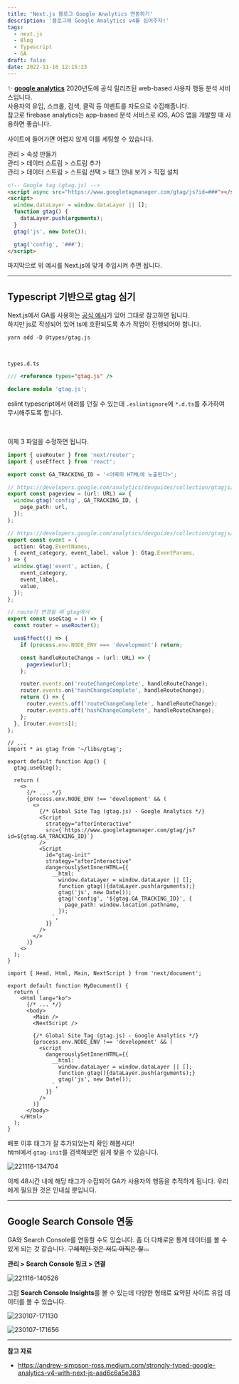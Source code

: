 ```yaml
---
title: 'Next.js 블로그 Google Analytics 연동하기'
description: '블로그에 Google Analytics v4를 심어주자!'
tags:
  - next.js
  - Blog
  - Typescript
  - GA
draft: false
date: 2022-11-16 12:15:23
---
```


✨ [**google analytics**](https://analytics.google.com/analytics/web/)
2020년도에 공식 릴리즈된 web-based 사용자 행동 분석 서비스입니다.  
사용자의 유입, 스크롤, 검색, 클릭 등 이벤트를 자도으로 수집해줍니다.  
참고로 firebase analytics는 app-based 분석 서비스로 iOS, AOS 앱을 개발할 때 사용하면 좋습니다.

사이트에 들어가면 어렵지 않게 이를 세팅할 수 있습니다.

관리 > 속성 만들기  
관리 > 데이터 스트림 > 스트림 추가  
관리 > 데이터 스트림 > 스트림 선택 > 태그 안내 보기 > 직접 설치

```html
<!-- Google tag (gtag.js) -->
<script async src="https://www.googletagmanager.com/gtag/js?id=###"></script>
<script>
  window.dataLayer = window.dataLayer || [];
  function gtag() {
    dataLayer.push(arguments);
  }
  gtag('js', new Date());

  gtag('config', '###');
</script>
```

마지막으로 위 예시를 Next.js에 맞게 주입시켜 주면 됩니다.

---

## Typescript 기반으로 gtag 심기

Next.js에서 GA를 사용하는 [공식 예시](https://github.com/vercel/next.js/tree/canary/examples/with-google-analytics)가 있어 그대로 참고하면 됩니다.  
하지만 js로 작성되어 있어 ts에 호환되도록 추가 작업이 진행되어야 합니다.

```shell
yarn add -D @types/gtag.js
```

<br />

`types.d.ts`

```ts
/// <reference types="gtag.js" />

declare module 'gtag.js';
```

eslint typescript에서 에러를 던질 수 있는데 `.eslintignore`에 `*.d.ts`를 추가하여 무시해주도록 합니다.

<br />

이제 3 파일을 수정하면 됩니다.

```ts:libs/gtags.ts
import { useRouter } from 'next/router';
import { useEffect } from 'react';

export const GA_TRACKING_ID = '<어짜피 HTML에 노출된다>';

// https://developers.google.com/analytics/devguides/collection/gtagjs/pages
export const pageview = (url: URL) => {
  window.gtag('config', GA_TRACKING_ID, {
    page_path: url,
  });
};

// https://developers.google.com/analytics/devguides/collection/gtagjs/events
export const event = (
  action: Gtag.EventNames,
  { event_category, event_label, value }: Gtag.EventParams,
) => {
  window.gtag('event', action, {
    event_category,
    event_label,
    value,
  });
};

// route가 변경될 때 gtag에서
export const useGtag = () => {
  const router = useRouter();

  useEffect(() => {
    if (process.env.NODE_ENV === 'development') return;

    const handleRouteChange = (url: URL) => {
      pageview(url);
    };

    router.events.on('routeChangeComplete', handleRouteChange);
    router.events.on('hashChangeComplete', handleRouteChange);
    return () => {
      router.events.off('routeChangeComplete', handleRouteChange);
      router.events.off('hashChangeComplete', handleRouteChange);
    };
  }, [router.events]);
};
```

```tsx:_app.tsx
// ...
import * as gtag from '~/libs/gtag';

export default function App() {
  gtag.useGtag();

  return (
    <>
      {/* ... */}
      {process.env.NODE_ENV !== 'development' && (
        <>
          {/* Global Site Tag (gtag.js) - Google Analytics */}
          <Script
            strategy="afterInteractive"
            src={`https://www.googletagmanager.com/gtag/js?id=${gtag.GA_TRACKING_ID}`}
          />
          <Script
            id="gtag-init"
            strategy="afterInteractive"
            dangerouslySetInnerHTML={{
              __html: `
                window.dataLayer = window.dataLayer || [];
                function gtag(){dataLayer.push(arguments);}
                gtag('js', new Date());
                gtag('config', '${gtag.GA_TRACKING_ID}', {
                  page_path: window.location.pathname,
                });
              `,
            }}
          />
        </>
      )}
    <>
  );
}

```

```tsx:_document.tsx
import { Head, Html, Main, NextScript } from 'next/document';

export default function MyDocument() {
  return (
    <Html lang="ko">
      {/* ... */}
      <body>
        <Main />
        <NextScript />

        {/* Global Site Tag (gtag.js) - Google Analytics */}
        {process.env.NODE_ENV !== 'development' && (
          <script
            dangerouslySetInnerHTML={{
              __html: `
                window.dataLayer = window.dataLayer || [];
                function gtag(){dataLayer.push(arguments);}
                gtag('js', new Date());
              `,
            }}
          />
        )}
      </body>
    </Html>
  );
}
```

배포 이후 태그가 잘 추가되었는지 확인 해봅시다!  
html에서 `gtag-init`를 검색해보면 쉽게 찾을 수 있습니다.

![221116-134704](/images/posts/5-google-analytics/221116-134704.png)

이제 48시간 내에 해당 태그가 수집되어 GA가 사용자의 행동을 추적하게 됩니다.
우리에게 필요한 것은 인내심 뿐입니다.

---

## Google Search Console 연동

GA와 Search Console를 연동할 수도 있습니다.
좀 더 다채로운 통계 데이터를 볼 수 있게 되는 것 같습니다. ~~구체적인 것은 저도 아직은 잘...~~

**관리 > Search Console 링크 > 연결**

![221116-140526](/images/posts/5-google-analytics/221116-140526.png)

그럼 **Search Console Insights**를 볼 수 있는데 다양한 형태로 요약된 사이트 유입 데이터를 볼 수 있습니다.

![230107-171130](/images/posts/5-google-analytics/230107-171130.png)

![230107-171656](/images/posts/5-google-analytics/230107-171656.png)

---

**참고 자료**

- https://andrew-simpson-ross.medium.com/strongly-typed-google-analytics-v4-with-next-js-aad6c6a5e383
